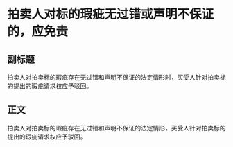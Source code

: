# 拍卖人对标的瑕疵无过错或声明不保证的，应免责
## 副标题
拍卖人对拍卖标的瑕疵存在无过错和声明不保证的法定情形时，买受人针对拍卖标的提出的瑕疵请求权应予驳回。
## 正文
拍卖人对拍卖标的瑕疵存在无过错和声明不保证的法定情形，买受人针对拍卖标的提出的瑕疵请求权应予驳回。